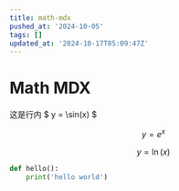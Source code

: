 ```yaml
---
title: math-mdx
pushed_at: '2024-10-05'
tags: []
updated_at: '2024-10-17T05:09:47Z'
---
```


# Math MDX

这是行内 $ y = \sin(x) $

$$
y = e^x
$$
```math
y = \ln(x)
```
```py
def hello():
    print('hello world')
```
